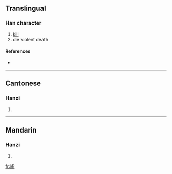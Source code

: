 {{see|斃}}
==Translingual==

===Han character===
{{Han char|rn=81|rad=比|as=06|sn=10|four=|canj=心心一弓心 (PPMNP)}}

# [[kill]]
# die violent death

====References====
* {{Han ref|kx=0591.101|hdz=21418.050|uh=6BD9|ud=27609}}

----

==Cantonese==

===Hanzi===
{{yue-hanzi|jyut=|y=bai6}}

# {{defn|Cantonese}}

----

==Mandarin==

===Hanzi===
{{cmn-hanzi|tra=斃|pin=[[bì]] ([[bi4]])|wg=pi<sup>4</sup>}}

# {{defn|Mandarin}}

[[fr:毙]]